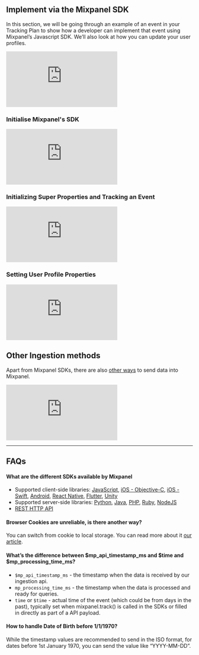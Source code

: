 ## Implement via the Mixpanel SDK

In this section, we will be going through an example of an event in your Tracking Plan to show how a developer can implement that event using Mixpanel’s Javascript SDK. We’ll also look at how you can update your user profiles.

<p style={{ position: 'relative', paddingBottom: '56.25%', height: 0, overflow: 'hidden' }}>
  <iframe src="https://www.loom.com/embed/659097217a0c41d189b67f47356d3831" frameborder="0" style={{ position: 'absolute', top: 0, left: 0, width: '100%', height: '100%' }} allowfullscreen></iframe>
</p>

### Initialise Mixpanel's SDK
<p style={{ position: 'relative', paddingBottom: '56.25%', height: 0, overflow: 'hidden' }}>
  <iframe src="https://www.loom.com/embed/e3df729308114aa4bbf14ee74f37c0f8" frameborder="0" style={{ position: 'absolute', top: 0, left: 0, width: '100%', height: '100%' }} allowfullscreen></iframe>
</p>

### Initializing Super Properties and Tracking an Event
<p style={{ position: 'relative', paddingBottom: '56.25%', height: 0, overflow: 'hidden' }}>
  <iframe src="https://www.loom.com/embed/d651d02c989542c390ba3df6739de941" frameborder="0" style={{ position: 'absolute', top: 0, left: 0, width: '100%', height: '100%' }} allowfullscreen></iframe>
</p>

### Setting User Profile Properties
<p style={{ position: 'relative', paddingBottom: '56.25%', height: 0, overflow: 'hidden' }}>
  <iframe src="https://www.loom.com/embed/c382d447568d4cca9db2da8fefba1176" frameborder="0" style={{ position: 'absolute', top: 0, left: 0, width: '100%', height: '100%' }} allowfullscreen></iframe>
</p>

## Other Ingestion methods

Apart from Mixpanel SDKs, there are also [other ways](https://docs-git-tutorials-for-cs-mixpanel.vercel.app/docs/getting-started/plan-your-implementation#already-collect-data-with-a-cdp-or-in-house-tools) to send data into Mixpanel.

<p style={{ position: 'relative', paddingBottom: '56.25%', height: 0, overflow: 'hidden' }}>
  <iframe src="https://www.loom.com/embed/089c6b39964745c9b208fd81336bc0bc" frameborder="0" style={{ position: 'absolute', top: 0, left: 0, width: '100%', height: '100%' }} allowfullscreen></iframe>
</p>

---

## FAQs

#### What are the different SDKs available by Mixpanel
- Supported client-side libraries: [JavaScript](https://developer.mixpanel.com/docs/javascript), [iOS - Objective-C](https://developer.mixpanel.com/docs/ios), [iOS - Swift](https://developer.mixpanel.com/docs/swift), [Android](https://developer.mixpanel.com/docs/android), [React Native](https://developer.mixpanel.com/docs/react-native), [Flutter](https://developer.mixpanel.com/docs/flutter), [Unity](https://developer.mixpanel.com/docs/unity)
- Supported server-side libraries: [Python](https://developer.mixpanel.com/docs/python), [Java](https://developer.mixpanel.com/docs/java), [PHP](https://developer.mixpanel.com/docs/php), [Ruby](https://developer.mixpanel.com/docs/ruby), [NodeJS](https://developer.mixpanel.com/docs/nodejs)
- [REST HTTP API](https://developer.mixpanel.com/reference/ingestion-api)

#### Browser Cookies are unreliable, is there another way?
You can switch from cookie to local storage. You can read more about it [our article](https://help.mixpanel.com/hc/en-us/articles/115004546863#switch-from-cookies-to-localstorage).

#### What’s the difference between $mp_api_timestamp_ms and $time and $mp_processing_time_ms?
- `$mp_api_timestamp_ms` - the timestamp when the data is received by our ingestion api.
- `mp_processing_time_ms` - the timestamp when the data is processed and ready for queries.
- `time` or `$time` - actual time of the event (which could be from days in the past), typically set when mixpanel.track() is called in the SDKs or filled in directly as part of a API payload.

#### How to handle Date of Birth before 1/1/1970?
While the timestamp values are recommended to send in the ISO format, for dates before 1st January 1970, you can send the value like “YYYY-MM-DD”.
